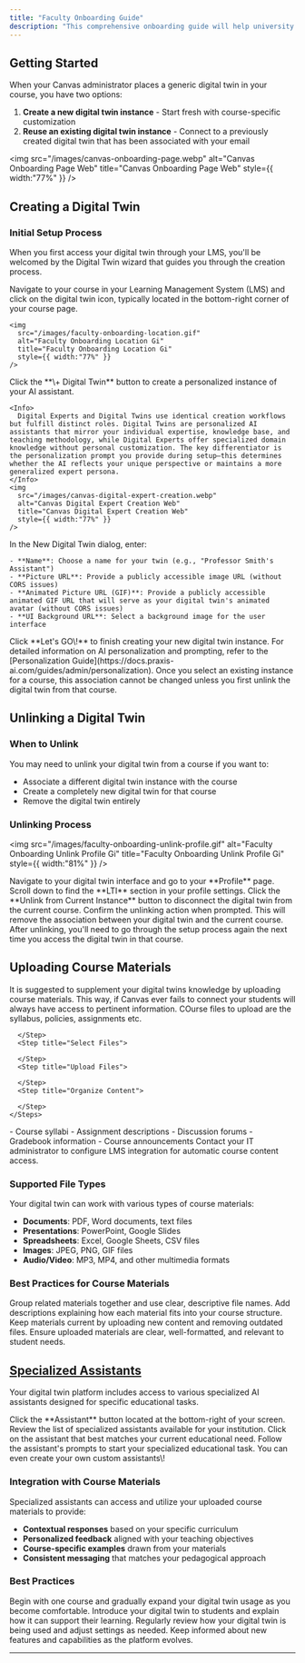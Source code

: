 ```yaml
---
title: "Faculty Onboarding Guide"
description: "This comprehensive onboarding guide will help university faculty quickly integrate their AI-powered digital twin into their Canvas ecosystem to enhance student engagement, streamline course management, and provide personalized learning support"
---
```


## Getting Started

When your Canvas administrator places a generic digital twin in your course, you have two options:

1. **Create a new digital twin instance** - Start fresh with course-specific customization
2. **Reuse an existing digital twin instance** - Connect to a previously created digital twin that has been associated with your email

<img
  src="/images/canvas-onboarding-page.webp"
  alt="Canvas Onboarding Page Web"
  title="Canvas Onboarding Page Web"
  style={{ width:"77%" }}
/>

## Creating a Digital Twin

### Initial Setup Process

When you first access your digital twin through your LMS, you'll be welcomed by the Digital Twin wizard that guides you through the creation process.

<Steps>
  <Step title="Access the Digital Twin">
    Navigate to your course in your Learning Management System (LMS) and click on the digital twin icon, typically located in the bottom-right corner of your course page.

    <img
      src="/images/faculty-onboarding-location.gif"
      alt="Faculty Onboarding Location Gi"
      title="Faculty Onboarding Location Gi"
      style={{ width:"77%" }}
    />
  </Step>
  <Step title="Start the Creation Wizard">
    Click the **\+ Digital Twin** button to create a personalized instance of your AI assistant.

    <Info>
      Digital Experts and Digital Twins use identical creation workflows but fulfill distinct roles. Digital Twins are personalized AI assistants that mirror your individual expertise, knowledge base, and teaching methodology, while Digital Experts offer specialized domain knowledge without personal customization. The key differentiator is the personalization prompt you provide during setup—this determines whether the AI reflects your unique perspective or maintains a more generalized expert persona.
    </Info>
    <img
      src="/images/canvas-digital-expert-creation.webp"
      alt="Canvas Digital Expert Creation Web"
      title="Canvas Digital Expert Creation Web"
      style={{ width:"77%" }}
    />
  </Step>
  <Step title="Configure Your Digital Twin">
    In the New Digital Twin dialog, enter:

    - **Name**: Choose a name for your twin (e.g., "Professor Smith's Assistant")
    - **Picture URL**: Provide a publicly accessible image URL (without CORS issues)
    - **Animated Picture URL (GIF)**: Provide a publicly accessible animated GIF URL that will serve as your digital twin's animated avatar (without CORS issues)
    - **UI Background URL**: Select a background image for the user interface
  </Step>
  <Step title="Complete Setup">
    Click **Let's GO\!** to finish creating your new digital twin instance.
  </Step>
</Steps>

<Note>
  For detailed information on AI personalization and prompting, refer to the [Personalization Guide](https://docs.praxis-ai.com/guides/admin/personalization).
</Note>

<Warning>
  Once you select an existing instance for a course, this association cannot be changed unless you first unlink the digital twin from that course.
</Warning>

## Unlinking a Digital Twin

### When to Unlink

You may need to unlink your digital twin from a course if you want to:

- Associate a different digital twin instance with the course
- Create a completely new digital twin for that course
- Remove the digital twin entirely

### Unlinking Process

<img
  src="/images/faculty-onboarding-unlink-profile.gif"
  alt="Faculty Onboarding Unlink Profile Gi"
  title="Faculty Onboarding Unlink Profile Gi"
  style={{ width:"81%" }}
/>

<Steps>
  <Step title="Access Your Profile">
    Navigate to your digital twin interface and go to your **Profile** page.
  </Step>
  <Step title="Locate LTI Section">
    Scroll down to find the **LTI** section in your profile settings.
  </Step>
  <Step title="Unlink Instance">
    Click the **Unlink from Current Instance** button to disconnect the digital twin from the current course.
  </Step>
  <Step title="Confirm Action">
    Confirm the unlinking action when prompted. This will remove the association between your digital twin and the current course.
  </Step>
</Steps>

<Note>
  After unlinking, you'll need to go through the setup process again the next time you access the digital twin in that course.
</Note>

## Uploading Course Materials

It is suggested to supplement your digital twins knowledge by uploading course materials. This way, if Canvas ever fails to connect your students will always have access to pertinent information. COurse files to upload are the syllabus, policies, assignments etc.

<CardGroup cols={2}>
  <Card title="Method 1: Direct Upload Files to IP Vault" href="https://docs.praxis-ai.com/guides/user/files-documents/managing-files">
    <Steps>
      <Step title="Access IP Vault">
        
      </Step>
      <Step title="Select Files">
        
      </Step>
      <Step title="Upload Files">
        
      </Step>
      <Step title="Organize Content">
        
      </Step>
    </Steps>
  </Card>
  <Card title="Method 2: LMS Integration" iconType="solid">
    - Course syllabi
    - Assignment descriptions
    - Discussion forums
    - Gradebook information
    - Course announcements
  </Card>
</CardGroup>

<Note>
  Contact your IT administrator to configure LMS integration for automatic course content access.
</Note>

### Supported File Types

Your digital twin can work with various types of course materials:

- **Documents**: PDF, Word documents, text files
- **Presentations**: PowerPoint, Google Slides
- **Spreadsheets**: Excel, Google Sheets, CSV files
- **Images**: JPEG, PNG, GIF files
- **Audio/Video**: MP3, MP4, and other multimedia formats

### Best Practices for Course Materials

<CardGroup cols={2}>
  <Card title="Organize by Topic" icon="folder">
    Group related materials together and use clear, descriptive file names.
  </Card>
  <Card title="Include Context" icon="info">
    Add descriptions explaining how each material fits into your course structure.
  </Card>
  <Card title="Update Regularly" icon="arrows-rotate">
    Keep materials current by uploading new content and removing outdated files.
  </Card>
  <Card title="Quality Content" icon="star">
    Ensure uploaded materials are clear, well-formatted, and relevant to student needs.
  </Card>
</CardGroup>

## [Specialized Assistants](https://docs.praxis-ai.com/guides/user/assistants-personalization/assistants)

Your digital twin platform includes access to various specialized AI assistants designed for specific educational tasks.

<Steps>
  <Step title="Open Assistant Menu">
    Click the **Assistant** button located at the bottom-right of your screen.
  </Step>
  <Step title="Browse Available Options">
    Review the list of specialized assistants available for your institution.
  </Step>
  <Step title="Select Assistant">
    Click on the assistant that best matches your current educational need.
  </Step>
  <Step title="Begin Interaction">
    Follow the assistant's prompts to start your specialized educational task.
  </Step>
</Steps>

<Info>
  You can even create your own custom assistants\!
</Info>

### Integration with Course Materials

Specialized assistants can access and utilize your uploaded course materials to provide:

- **Contextual responses** based on your specific curriculum
- **Personalized feedback** aligned with your teaching objectives
- **Course-specific examples** drawn from your materials
- **Consistent messaging** that matches your pedagogical approach

### Best Practices

<CardGroup cols={2}>
  <Card title="Start Small" icon="seedling">
    Begin with one course and gradually expand your digital twin usage as you become comfortable.
  </Card>
  <Card title="Engage Students" icon="users">
    Introduce your digital twin to students and explain how it can support their learning.
  </Card>
  <Card title="Monitor Performance" icon="chart-line">
    Regularly review how your digital twin is being used and adjust settings as needed.
  </Card>
  <Card title="Stay Updated" icon="bell">
    Keep informed about new features and capabilities as the platform evolves.
  </Card>
</CardGroup>

---